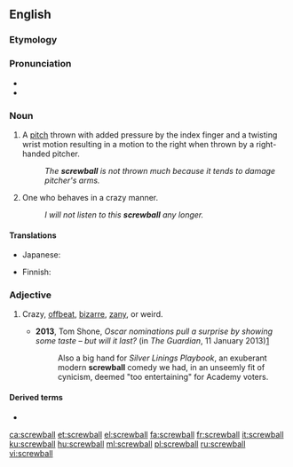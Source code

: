 ==English==

===Etymology===
{{compound|en|screw|ball}}

===Pronunciation===
* {{IPA|/ˈskruːbɔːl/|lang=en}}
* {{audio|en-us-screwball.ogg|Audio (US)|lang=en}}

===Noun===
{{en-noun}}

# {{lb|en|baseball}} A [[pitch]] thrown with added pressure by the index finger and a twisting wrist motion resulting in a motion to the right when thrown by a right-handed pitcher.
#: ''The '''screwball''' is not thrown much because it tends to damage pitcher's arms.''
# {{lb|en|US}} One who behaves in a crazy manner.
#: ''I will not listen to this '''screwball''' any longer.''

====Translations====
{{trans-top|type of pitch}}
{{trans-mid}}
* Japanese: {{t|ja|スクリュー|tr=sukuryū|sc=Jpan}}
{{trans-bottom}}

{{trans-top|crazy person}}
* Finnish: {{t+|fi|sekopää}}
{{trans-mid}}
{{trans-bottom}}

===Adjective===
{{en-adj}}

# {{lb|en|originally US}} Crazy, [[offbeat]], [[bizarre]], [[zany]], or weird.
#* '''2013''', Tom Shone, ''Oscar nominations pull a surprise by showing some taste – but will it last?'' (in ''The Guardian'', 11 January 2013)[http://www.guardian.co.uk/film/filmblog/2013/jan/11/oscar-nominations-surprise-taste]
#*: Also a big hand for ''Silver Linings Playbook'', an exuberant modern '''screwball''' comedy we had, in an unseemly fit of cynicism, deemed "too entertaining" for Academy voters.

====Derived terms====
* {{l|en|screwball comedy}}

[[ca:screwball]]
[[et:screwball]]
[[el:screwball]]
[[fa:screwball]]
[[fr:screwball]]
[[it:screwball]]
[[ku:screwball]]
[[hu:screwball]]
[[ml:screwball]]
[[pl:screwball]]
[[ru:screwball]]
[[vi:screwball]]